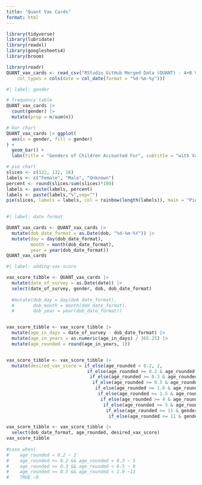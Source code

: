 ```yaml
---
title: "Quant Vax Cards"
format: html
---
```


```r
library(tidyverse)
library(lubridate)
library(readxl)
library(googlesheets4)
library(broom)
```


```r
library(readr)
QUANT_vax_cards <- read_csv("RStudio_GitHub Merged Data (QUANT) - A+B Vax Cards (3).csv", 
    col_types = cols(date = col_date(format = "%d-%m-%y")))
```

```r
#| label: gender

# frequency table
QUANT_vax_cards |>
  count(gender) |>
  mutate(prop = n/sum(n))

# bar chart
QUANT_vax_cards |> ggplot(
  aes(x = gender, fill = gender)
) +
  geom_bar() +
  labs(title = "Genders of Children Accounted For", subtitle = "with Vaccine Cards")

# pie chart
slices <- c(122, 132, 16)
labels <- c("Female", "Male", "Unknown")
percent <- round(slices/sum(slices)*100)
labels <- paste(labels, percent)
labels <- paste(labels,"%",sep="") 
pie(slices, labels = labels, col = rainbow(length(labels)), main = "Pie Chart of Genders Survyed (with Vaccine Cards)")
  
```

```r
#| label: date format

QUANT_vax_cards <- QUANT_vax_cards |>
  mutate(dob_date_format = as.Date(dob, "%d-%m-%Y")) |>
  mutate(day = day(dob_date_format),
         month = month(dob_date_format),
         year = year(dob_date_format))
QUANT_vax_cards
```

```r
#| label: adding-vax-score

vax_score_tibble <- QUANT_vax_cards |>
  mutate(date_of_survey = as.Date(date)) |>
  select(date_of_survey, gender, dob, dob_date_format) 
  
  #mutate(dob_day = day(dob_date_format),
  #       dob_month = month(dob_date_format),
  #       dob_year = year(dob_date_format))


vax_score_tibble <- vax_score_tibble |>
  mutate(age_in_days = date_of_survey - dob_date_format) |>
  mutate(age_in_years = as.numeric(age_in_days) / 365.25) |>
  mutate(age_rounded = round(age_in_years, 1))


vax_score_tibble <- vax_score_tibble |>
  mutate(desired_vax_score = if_else(age_rounded < 0.2, 2, 
                              if_else(age_rounded >= 0.2 & age_rounded < 0.3, 5,
                               if_else(age_rounded >= 0.3 & age_rounded < 0.5, 8,
                                if_else(age_rounded >= 0.5 & age_rounded < 1.0, 11, 
                                 if_else(age_rounded >= 1.0 & age_rounded < 1.5, 13,
                                  if_else(age_rounded >= 1.5 & age_rounded < 4, 14,
                                   if_else(age_rounded >= 4 & age_rounded < 5, 15,
                                    if_else(age_rounded >= 5 & age_rounded < 11, 16,
                                     if_else(age_rounded >= 11 & gender == "M", 17,
                                      if_else(age_rounded >= 11 & gender == "F", 18, 0)))))))))))

vax_score_tibble <- vax_score_tibble |>
  select(dob_date_format, age_rounded, desired_vax_score) 
vax_score_tibble         
           
#case_when(
#    age_rounded < 0.2 ~ 2
#    age_rounded >= 0.2 && age_rounded < 0.3 ~ 5
#    age_rounded >= 0.3 && age_rounded < 0.5 ~ 8
#    age_rounded >= 0.5 && age_rounded < 1.0 ~11
#    TRUE ~0


```

